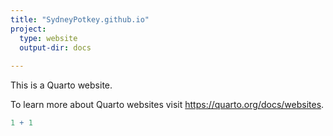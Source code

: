 ```yaml
---
title: "SydneyPotkey.github.io"
project:
  type: website
  output-dir: docs
  
---
```


This is a Quarto website.

To learn more about Quarto websites visit <https://quarto.org/docs/websites>.

```r
1 + 1
```
